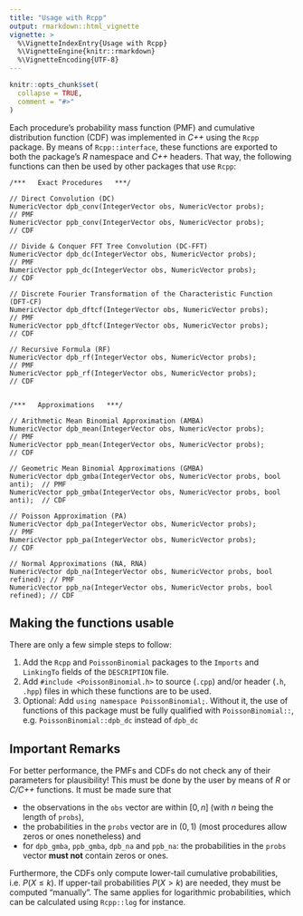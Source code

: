 ```yaml
---
title: "Usage with Rcpp"
output: rmarkdown::html_vignette
vignette: >
  %\VignetteIndexEntry{Usage with Rcpp}
  %\VignetteEngine{knitr::rmarkdown}
  %\VignetteEncoding{UTF-8}
---
```


```r
knitr::opts_chunk$set(
  collapse = TRUE,
  comment = "#>"
)
```

Each procedure's probability mass function (PMF) and cumulative distribution function (CDF) was implemented in *C++* using the `Rcpp` package. By means of `Rcpp::interface`, these functions are exported to both the package's *R* namespace and *C++* headers. That way, the following functions can then be used by other packages that use `Rcpp`:

```
/***   Exact Procedures   ***/

// Direct Convolution (DC)
NumericVector dpb_conv(IntegerVector obs, NumericVector probs);             // PMF
NumericVector ppb_conv(IntegerVector obs, NumericVector probs);             // CDF

// Divide & Conquer FFT Tree Convolution (DC-FFT)
NumericVector dpb_dc(IntegerVector obs, NumericVector probs);               // PMF
NumericVector ppb_dc(IntegerVector obs, NumericVector probs);               // CDF

// Discrete Fourier Transformation of the Characteristic Function (DFT-CF)
NumericVector dpb_dftcf(IntegerVector obs, NumericVector probs);            // PMF
NumericVector ppb_dftcf(IntegerVector obs, NumericVector probs);            // CDF

// Recursive Formula (RF)
NumericVector dpb_rf(IntegerVector obs, NumericVector probs);               // PMF
NumericVector ppb_rf(IntegerVector obs, NumericVector probs);               // CDF


/***   Approximations   ***/

// Arithmetic Mean Binomial Approximation (AMBA)
NumericVector dpb_mean(IntegerVector obs, NumericVector probs);             // PMF
NumericVector ppb_mean(IntegerVector obs, NumericVector probs);             // CDF

// Geometric Mean Binomial Approximations (GMBA)
NumericVector dpb_gmba(IntegerVector obs, NumericVector probs, bool anti);  // PMF
NumericVector ppb_gmba(IntegerVector obs, NumericVector probs, bool anti);  // CDF

// Poisson Approximation (PA)
NumericVector dpb_pa(IntegerVector obs, NumericVector probs);               // PMF
NumericVector ppb_pa(IntegerVector obs, NumericVector probs);               // CDF

// Normal Approximations (NA, RNA)
NumericVector dpb_na(IntegerVector obs, NumericVector probs, bool refined); // PMF
NumericVector ppb_na(IntegerVector obs, NumericVector probs, bool refined); // CDF
```


## Making the functions usable

There are only a few simple steps to follow:

1. Add the `Rcpp` and `PoissonBinomial` packages to the `Imports` and `LinkingTo` fields of the `DESCRIPTION` file.
2. Add `#include <PoissonBinomial.h>` to source (`.cpp`) and/or header (`.h`, `.hpp`) files in which these functions are to be used.
3. Optional: Add `using namespace PoissonBinomial;`. Without it, the use of functions of this package must be fully qualified with `PoissonBinomial::`, e.g. `PoissonBinomial::dpb_dc` instead of `dpb_dc`


## Important Remarks

For better performance, the PMFs and CDFs do not check any of their parameters for plausibility! This must be done by the user by means of *R* or *C/C++* functions. It must be made sure that

* the observations in the `obs` vector are within $[0, n]$ (with $n$ being the length of `probs`), 
* the probabilities in the `probs` vector are in $(0, 1)$ (most procedures allow zeros or ones nonetheless) and
* for `dpb_gmba`, `ppb_gmba`, `dpb_na` and `ppb_na`: the probabilities in the `probs` vector **must not** contain zeros or ones.

Furthermore, the CDFs only compute lower-tail cumulative probabilities, i.e. $P(X \leq k)$. If upper-tail probabilities $P(X > k)$ are needed, they must be computed "manually". The same applies for logarithmic probabilities, which can be calculated using `Rcpp::log` for instance.